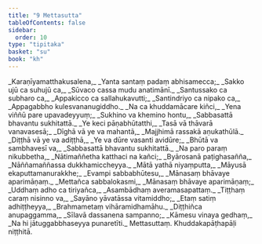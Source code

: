 ```yaml
---
title: "9 Mettasutta"
tableOfContents: false
sidebar:
  order: 10
type: "tipitaka"
basket: "su"
book: "kh"
---
```



<DynamicBreadcrumb />

<Division number="1" book="kh" bookNo="18" page="10">

<Paragraph number="95" type="verses" book="kh">
_Karaṇīyamatthakusalena,_  
_Yanta santaṃ padaṃ abhisamecca;_  
_Sakko ujū ca suhujū ca,_  
_Sūvaco cassa mudu anatimānī._  

</Paragraph>

</Division>
<Division number="2" book="kh" bookNo="18" page="11">

<Paragraph number="96" type="verses" book="kh">
_Santussako ca subharo ca,_  
_Appakicco ca sallahukavutti;_  
_Santindriyo ca nipako ca,_  
_Appagabbho kulesvananugiddho._  

</Paragraph>

</Division>
<Division number="3" book="kh" bookNo="18" page="11">

<Paragraph number="97" type="verses" book="kh">
_Na ca khuddamācare kiñci,_  
_Yena viññū pare upavadeyyuṃ;_  
_Sukhino va khemino hontu,_  
_Sabbasattā bhavantu sukhitattā._  

</Paragraph>

</Division>
<Division number="4" book="kh" bookNo="18" page="11">

<Paragraph number="98" type="verses" book="kh">
_Ye keci pāṇabhūtatthi,_  
_Tasā vā thāvarā vanavasesā;_  
_Dīghā vā ye va mahantā,_  
_Majjhimā rassakā aṇukathūlā._  

</Paragraph>

</Division>
<Division number="5" book="kh" bookNo="18" page="11">

<Paragraph number="99" type="verses" book="kh">
_Diṭṭhā vā ye va adiṭṭhā,_  
_Ye va dūre vasanti avidūre;_  
_Bhūtā va sambhavesī va,_  
_Sabbasattā bhavantu sukhitattā._  

</Paragraph>

</Division>
<Division number="6" book="kh" bookNo="18" page="11">

<Paragraph number="100" type="verses" book="kh">
_Na paro paraṃ nikubbetha,_  
_Nātimaññetha katthaci na kañci;_  
_Byārosanā paṭighasañña,_  
_Nāññamaññassa dukkhamiccheyya._  

</Paragraph>

</Division>
<Division number="7" book="kh" bookNo="18" page="11">

<Paragraph number="101" type="verses" book="kh">
_Mātā yathā niyaṃputta,_  
_Māyusā ekaputtamanurakkhe;_  
_Evampi sabbabhūtesu,_  
_Mānasaṃ bhāvaye aparimāṇaṃ._  

</Paragraph>

</Division>
<Division number="8" book="kh" bookNo="18" page="11">

<Paragraph number="102" type="verses" book="kh">
_Mettañca sabbalokasmi,_  
_Mānasaṃ bhāvaye aparimāṇaṃ;_  
_Uddhaṃ adho ca tiriyañca,_  
_Asambādhaṃ averamasapattaṃ._  

</Paragraph>

</Division>
<Division number="9" book="kh" bookNo="18" page="11">

<Paragraph number="103" type="verses" book="kh">
_Tiṭṭhaṃ caraṃ nisinno va,_  
_Sayāno yāvatāssa vitamiddho;_  
_Etaṃ satiṃ adhiṭṭheyya,_  
_Brahmametaṃ vihāramidhamāhu._  

</Paragraph>

</Division>
<Division number="10" book="kh" bookNo="18" page="11">

<Paragraph number="104" type="verses" book="kh">
_Diṭṭhiñca anupaggamma,_  
_Sīlavā dassanena sampanno;_  
_Kāmesu vinaya gedhaṃ,_  
_Na hi jātuggabbhaseyya punaretīti._  


</Paragraph>
</Division>

<Paragraph number="105" type="center" book="kh">
Mettasuttaṃ.



</Paragraph>

<Paragraph number="106" type="center" book="kh">
Khuddakapāṭhapāḷi niṭṭhitā.
</Paragraph>